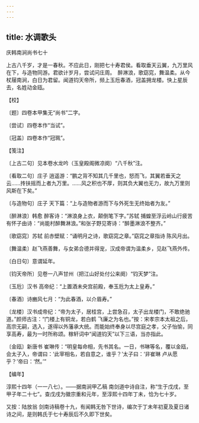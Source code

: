 ```yaml
---
---
---
```

title: 水调歌头
---



庆韩南涧尚书七十





上古八千岁，才是一春秋。不应此日，刚把七十寿君侯。看取垂天云翼，九万里风在下，与造物同游。君欲计岁月，尝试问庄周。　醉淋浪，歌窈窕，舞温柔。从今杖屦南涧，白日为君留。闻道钧天帝所，频上玉卮春酒，冠盖拥龙楼。快上星辰去，名姓动金瓯。





【校】


〔题〕四卷本甲集无“尚书”二字。

〔尝试〕四卷本作“当试”。

〔冠盖〕四卷本作“冠珮”。





【笺注】


〔上古二句〕见本卷水龙吟（玉皇殿阁微凉阕）“八千秋”注。

〔看取二句〕庄子 逍遥游：“鹏之背不知其几千里也，怒而飞，其翼若垂天之云……抟扶摇而上者九万里。……风之积也不厚，则其负大翼也无力，故九万里则风斯在下矣。”

〔与造物句〕庄子 天下篇：“上与造物者游而下与外死生无终始者为友。”

〔醉淋浪〕韩愈 醉客诗：“淋浪身上衣，颠倒笔下字。”苏轼 捕蝗至浮云岭山行疲苦有怀子由诗：“尚能村醉舞淋浪。”和张子野见寄诗：“醉墨淋浪不整齐。”

〔歌窈窕〕苏轼 前赤壁赋：“诵明月之诗，歌窈窕之章。”窈窕之章指诗 陈风月出。

〔舞温柔〕赵飞燕善舞，与女弟合德并得宠，汉成帝谓为温柔乡，见赵飞燕外传。

〔白日句〕意谓延年。

〔钧天帝所〕见卷一八声甘州（把江山好处付公来阕）“钧天梦”注。

〔玉卮〕汉书 高帝纪：“上置酒未央宫前殿，奉玉卮为太上皇寿。”

〔春酒〕诗豳风七月：“为此春酒，以介眉寿。”

〔龙楼〕汉书成帝纪：“帝为太子，居桂宫，上尝急召，太子出龙楼门，不敢绝驰道。”颜师古注：“门楼上有铜龙，若白鹤 飞廉之为名也。”按：宋孝宗本太祖之后，高宗无嗣，选入，遂得以外藩承大统。而能始终奉身以尽宫庭之孝，父子怡愉，同享高寿，最为一时所称颂。稼轩词中“闻道钧天”以下三语，当亦指此。

〔金瓯〕新唐书 崔琳传：“明皇每命相，先书其名。一日，书琳等名，覆以金瓯，会太子入，帝谓曰：‘此宰相名，若自意之，谁乎？’太子曰：‘非崔琳 卢从愿乎？’帝曰：‘然。’”





【编年】


淳熙十四年（一一八七）。——据南涧甲乙稿 南剑道中诗自注，称“生于戊戌，至甲子年二十七”。查戊戌为徽宗重和元年，至淳熙十四年丁未，恰为七十岁。

又按：陆放翁 剑南诗稿卷十九，有闻韩无咎下世诗，编次于丁未年初夏及夏日诸诗之间，是则韩氏于七十寿辰后不久即下世矣。